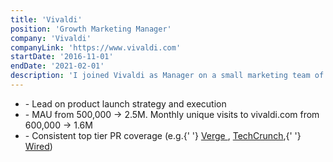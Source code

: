 ```yaml
---
title: 'Vivaldi'
position: 'Growth Marketing Manager'
company: 'Vivaldi'
companyLink: 'https://www.vivaldi.com'
startDate: '2016-11-01'
endDate: '2021-02-01'
description: 'I joined Vivaldi as Manager on a small marketing team of four. Areas of responsibility varied widely, but focused primarily on user acquisition, onboarding/ activation, establishing departmental strategy/workflow, KPIs and dashboards, and cross-channel content creation in support of product launches.'
---
```


<ul class="job-description">
  <li>- Lead on product launch strategy and execution</li>
  <li>- MAU from 500,000 → 2.5M. Monthly unique visits to vivaldi.com from 600,000 → 1.6M</li>
  <li>
    - Consistent top tier PR coverage (e.g.{' '}
    <a href="https://www.theverge.com/2019/9/9/20853651/vivaldi-browser-android-mobile-beta-sync-chrome-firefox-opera">
      Verge
    </a>
    , <a href="https://techcrunch.com/tag/vivaldi/">TechCrunch</a>,{' '}
    <a href="https://www.wired.com/story/try-vivaldi-browser-android-chrome/">Wired</a>)
  </li>
</ul>
